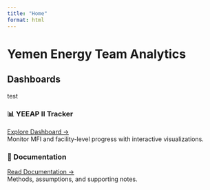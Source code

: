 ```yaml
---
title: "Home"
format: html
---
```


# Yemen Energy Team Analytics
## Dashboards

test

::: {.grid}
::: {.g-col-6}
### 📊 YEEAP II Tracker
[Explore Dashboard →](yeeap_mfi.qmd)  
Monitor MFI and facility-level progress with interactive visualizations.
:::

::: {.g-col-6}
### 📑 Documentation
[Read Documentation →](yeeap_documentation.qmd)  
Methods, assumptions, and supporting notes.
:::
:::
